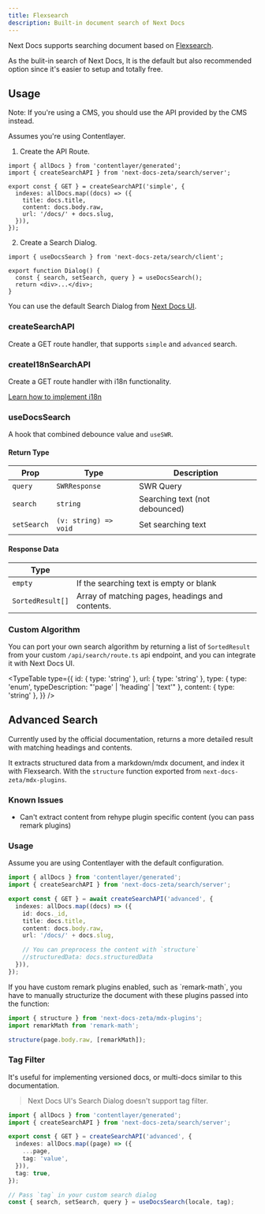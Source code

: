 ```yaml
---
title: Flexsearch
description: Built-in document search of Next Docs
---
```


Next Docs supports searching document based on
[Flexsearch](https://github.com/nextapps-de/flexsearch).

As the bulit-in search of Next Docs, It is the default but also recommended
option since it's easier to setup and totally free.

## Usage

Note: If you're using a CMS, you should use the API provided by the CMS instead.

Assumes you're using Contentlayer.

1. Create the API Route.

```tsx title="app/api/search/route.ts"
import { allDocs } from 'contentlayer/generated';
import { createSearchAPI } from 'next-docs-zeta/search/server';

export const { GET } = createSearchAPI('simple', {
  indexes: allDocs.map((docs) => ({
    title: docs.title,
    content: docs.body.raw,
    url: '/docs/' + docs.slug,
  })),
});
```

2. Create a Search Dialog.

```tsx
import { useDocsSearch } from 'next-docs-zeta/search/client';

export function Dialog() {
  const { search, setSearch, query } = useDocsSearch();
  return <div>...</div>;
}
```

<Accordions className='mt-4'>
<Accordion title="Example">

You can use the default Search Dialog from [Next Docs UI](/docs/ui/search).

</Accordion>
</Accordions>

### createSearchAPI

Create a GET route handler, that supports `simple` and `advanced` search.

### createI18nSearchAPI

Create a GET route handler with i18n functionality.

[Learn how to implement i18n](/docs/headless/contentlayer/internationalization)

### useDocsSearch

A hook that combined debounce value and `useSWR`.

#### Return Type

| Prop        | Type                  | Description                    |
| ----------- | --------------------- | ------------------------------ |
| `query`     | `SWRResponse`         | SWR Query                      |
| `search`    | `string`              | Searching text (not debounced) |
| `setSearch` | `(v: string) => void` | Set searching text             |

#### Response Data

| Type             |                                                 |
| ---------------- | ----------------------------------------------- |
| `empty`          | If the searching text is empty or blank         |
| `SortedResult[]` | Array of matching pages, headings and contents. |

### Custom Algorithm

You can port your own search algorithm by returning a list of `SortedResult`
from your custom `/api/search/route.ts` api endpoint, and you can integrate it
with Next Docs UI.

<TypeTable
  type={{
    id: { type: 'string' },
    url: { type: 'string' },
    type: { type: 'enum', typeDescription: "'page' | 'heading' | 'text'" },
    content: { type: 'string' },
  }}
/>

## Advanced Search

Currently used by the official documentation, returns a more detailed result
with matching headings and contents.

It extracts structured data from a markdown/mdx document, and index it with
Flexsearch. With the `structure` function exported from
`next-docs-zeta/mdx-plugins`.

### Known Issues

- Can't extract content from rehype plugin specific content (you can pass remark
  plugins)

### Usage

Assume you are using Contentlayer with the default configuration.

```ts
import { allDocs } from 'contentlayer/generated';
import { createSearchAPI } from 'next-docs-zeta/search/server';

export const { GET } = await createSearchAPI('advanced', {
  indexes: allDocs.map((docs) => ({
    id: docs._id,
    title: docs.title,
    content: docs.body.raw,
    url: '/docs/' + docs.slug,

    // You can preprocess the content with `structure`
    //structuredData: docs.structuredData
  })),
});
```

<Callout title="Tip" className="mt-4">
If you have custom remark plugins enabled, such as
`remark-math`, you have to manually structurize the document with these
plugins passed into the function:

```ts
import { structure } from 'next-docs-zeta/mdx-plugins';
import remarkMath from 'remark-math';

structure(page.body.raw, [remarkMath]);
```

</Callout>

### Tag Filter

It's useful for implementing versioned docs, or multi-docs similar to this
documentation.

> Next Docs UI's Search Dialog doesn't support tag filter.

```ts
import { allDocs } from 'contentlayer/generated';
import { createSearchAPI } from 'next-docs-zeta/search/server';

export const { GET } = createSearchAPI('advanced', {
  indexes: allDocs.map((page) => ({
    ...page,
    tag: 'value',
  })),
  tag: true,
});

// Pass `tag` in your custom search dialog
const { search, setSearch, query } = useDocsSearch(locale, tag);
```
